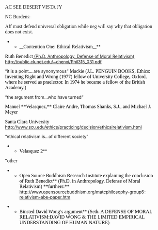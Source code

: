 <span style="font-family: 'Times New Roman',serif; font-size: 12pt;">AC</span>
<span style="font-family: 'Times New Roman',serif; font-size: 12pt;">SEE DESERT VISTA JY</span>


<span style="font-family: 'Times New Roman',serif; font-size: 12pt;">NC</span>
<span style="font-family: 'Times New Roman',serif; font-size: 12pt;">Burdens:</span>

<span style="font-family: 'Times New Roman',serif; font-size: 12pt;"> Aff must defend universal obligation while neg will say why that obligation does not exist.</span>
**__<span style="font-family: 'Times New Roman',serif; font-size: 12pt;">Contention One: Ethical Relativism</span>__**
<span style="color: black; font-family: 'Times New Roman',serif; font-size: 12pt;">Ruth Benedict</span>[[file:///E:/%20%20(Ph.D.%20Anthropology.%20Defense%20of%20Moral%20Relativism)%20%20http:/public.clunet.edu/~chenxi/Phil315_031.pdf| (Ph.D. Anthropology. Defense of Moral Relativism) http://public.clunet.edu/~chenxi/Phil315_031.pdf]]

“it is a point….are synonymous”
<span style="color: black; font-family: 'Times New Roman',serif; font-size: 12pt;">Mackie (J.L. PENGUIN BOOKS, Ethics: Inventing Right and Wrong (1977) fellow of University College, Oxford, where he served as praelector. In 1974 he became a fellow of the British Academy.)</span>

“the argument from…who have turned”

<span style="color: black; font-family: 'Times New Roman',serif; font-size: 12pt;">Manuel **Velasquez,** Claire Andre, Thomas Shanks, S.J., and Michael J. Meyer </span>

<span style="color: black; font-family: 'Times New Roman',serif; font-size: 12pt;">Santa Clara University</span>[[http://www.scu.edu/ethics/practicing/decision/ethicalrelativism.html| http://www.scu.edu/ethics/practicing/decision/ethicalrelativism.html]]

“ethical relativism is…of different society”

**<span style="color: black; font-family: 'Times New Roman',serif; font-size: 12pt;"> Velasquez 2</span>**

<span style="color: black; font-family: 'Times New Roman',serif; font-size: 12pt;">“other </span>

**<span style="color: black; font-family: 'Times New Roman',serif; font-size: 12pt;"> Open Source Buddhism Research Institute explaining the conclusion of Ruth Benedict</span>**<span style="color: black; font-family: 'Times New Roman',serif; font-size: 12pt;"> (Ph.D. in Anthropology. Defense of Moral Relativism) **furthers:** </span>[[http://www.opensourcebuddhism.org/matcphilosophy-group6-relativism-abe-paper.htm| http://www.opensourcebuddhism.org/matcphilosophy-group6-relativism-abe-paper.htm]]

**<span style="color: black; font-family: 'Times New Roman',serif; font-size: 12pt;"> Binsted David Wong’s argument</span>**<span style="color: black; font-family: 'Times New Roman',serif; font-size: 12pt;"> (Seth. A DEFENSE OF MORAL RELATIVISM:DAVID WONG & THE LIMITED EMPIRICAL UNDERSTANDING OF HUMAN NATURE)</span>